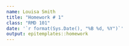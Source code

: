 ```yaml
---
name: Louisa Smith
title: "Homework # 1"
class: "RMD 101"
date: '`r format(Sys.Date(), "%B %d, %Y")`'
output: epitemplates::homework
---
```

